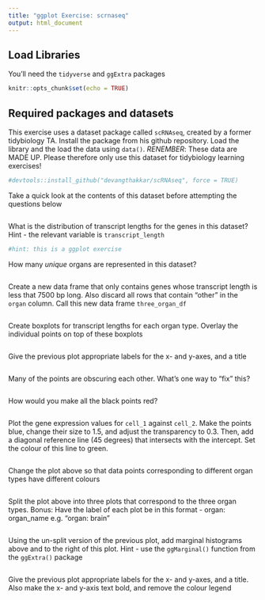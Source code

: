 ```yaml
---
title: "ggplot Exercise: scrnaseq"
output: html_document
---
```


## Load Libraries
You'll need the `tidyverse` and `ggExtra` packages
```r
knitr::opts_chunk$set(echo = TRUE)

```

## Required packages and datasets
This exercise uses a dataset package called `scRNAseq`, created by a former tidybiology TA. Install the package from his github repository. Load the library and the load the data using `data()`. *RENEMBER*: These data are MADE UP. Please therefore only use this dataset for tidybiology learning exercises!  
```r
#devtools::install_github("devangthakkar/scRNAseq", force = TRUE)

```

Take a quick look at the contents of this dataset before attempting the questions below
```r

```

What is the distribution of transcript lengths for the genes in this dataset? Hint - the relevant variable is `transcript_length`
```r
#hint: this is a ggplot exercise

```

How many *unique* organs are represented in this dataset?
```r

```

Create a new data frame that only contains genes whose transcript length is less that 7500 bp long. Also discard all rows that contain "other" in the `organ` column. Call this new data frame `three_organ_df`
```r

```

Create boxplots for transcript lengths for each organ type. Overlay the individual points on top of these boxplots
```r

```

Give the previous plot appropriate labels for the x- and y-axes, and a title
```r

```

Many of the points are obscuring each other. What's one way to "fix" this?
```r

```

How would you make all the black points red?
```r

```

Plot the gene expression values for `cell_1` against `cell_2`. Make the points blue, change their size to 1.5, and adjust the transparency to 0.3. Then, add a diagonal reference line (45 degrees) that intersects with the intercept. Set the colour of this line to green.
```r

```

Change the plot above so that data points corresponding to different organ types have different colours
```r

```

Split the plot above into three plots that correspond to the three organ types. Bonus: Have the label of each plot be in this format - organ: organ_name e.g. "organ: brain"
```r

```

Using the un-split version of the previous plot, add marginal histograms above and to the right of this plot. Hint - use the `ggMarginal()` function from the `ggExtra()` package
```r

```

Give the previous plot appropriate labels for the x- and y-axes, and a title. Also make the x- and y-axis text bold, and remove the colour legend
```r

```
